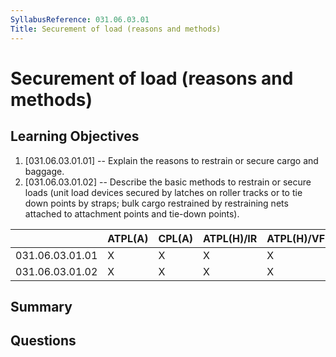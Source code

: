 ```yaml
---
SyllabusReference: 031.06.03.01
Title: Securement of load (reasons and methods)
---
```


# Securement of load (reasons and methods)

## Learning Objectives

1. [031.06.03.01.01] -- Explain the reasons to restrain or secure cargo and
   baggage.
2. [031.06.03.01.02] -- Describe the basic methods to restrain or secure loads
   (unit load devices secured by latches on roller tracks or to tie down points
   by straps; bulk cargo restrained by restraining nets attached to attachment
   points and tie-down points).

|                 | ATPL(A) | CPL(A) | ATPL(H)/IR | ATPL(H)/VFR | CPL(H) | IR  | CBIR(A) |
| --------------- | ------- | ------ | ---------- | ----------- | ------ | --- | ------- |
| 031.06.03.01.01 | X       | X      | X          | X           | X      |     |         |
| 031.06.03.01.02 | X       | X      | X          | X           | X      |     |         |

## Summary

## Questions
